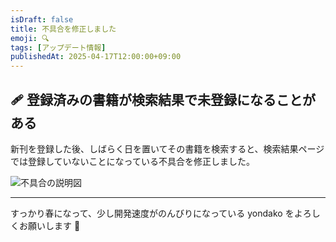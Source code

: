 ```yaml
---
isDraft: false
title: 不具合を修正しました
emoji: 🔍️
tags: [アップデート情報]
publishedAt: 2025-04-17T12:00:00+09:00
---
```


## 🩹 登録済みの書籍が検索結果で未登録になることがある

新刊を登録した後、しばらく日を置いてその書籍を検索すると、検索結果ページでは登録していないことになっている不具合を修正しました。

![不具合の説明図](./assets/bug.png)

---

すっかり春になって、少し開発速度がのんびりになっている yondako をよろしくお願いします 🌸
